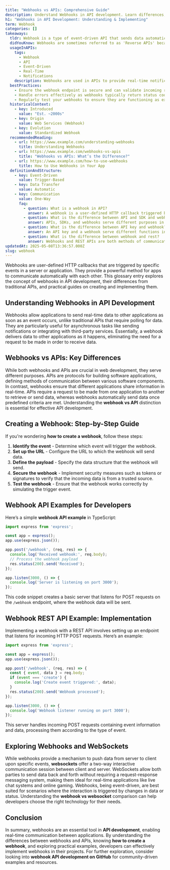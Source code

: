 ```yaml
---
title: "Webhooks vs APIs: Comprehensive Guide"
description: Understand Webhooks in API development. Learn differences, creation steps, real-world examples. Explore Webhooks vs WebSockets.
h1: "Webhooks in API Development: Understanding & Implementing"
term: Webhook
categories: []
takeaways:
  tldr: Webhook is a type of event-driven API that sends data automatically when a specific event occurs.
  didYouKnow: Webhooks are sometimes referred to as 'Reverse APIs' because they push data to applications, unlike traditional APIs which pull data.
  usageInAPIs:
    tags:
      - Webhook
      - API
      - Event-Driven
      - Real-Time
      - Notifications
    description: Webhooks are used in APIs to provide real-time notifications without the need for continuous polling. They are often used for events like updates to a CRM system, sending reminders, or stock price changes. Webhooks are simpler to set up than APIs, requiring only a single POST request and a designated URL for data reception.
  bestPractices:
    - Ensure the webhook endpoint is secure and can validate incoming requests.
    - Handle errors effectively as webhooks typically return status codes without detailed feedback.
    - Regularly test your webhooks to ensure they are functioning as expected.
  historicalContext:
    - key: Introduced
      value: "Est. ~2000s"
    - key: Origin
      value: Web Services (Webhook)
    - key: Evolution
      value: Standardized Webhook
  recommendedReading:
    - url: https://www.example.com/understanding-webhooks
      title: Understanding Webhooks
    - url: https://www.example.com/webhooks-vs-apis
      title: "Webhooks vs APIs: What’s the Difference?"
    - url: https://www.example.com/how-to-use-webhooks
      title: How to Use Webhooks in Your App
  definitionAndStructure:
    - key: Event-Driven
      value: Trigger-Based
    - key: Data Transfer
      value: Automatic
    - key: Communication
      value: One-Way
      faq:
        - question: What is a webhook in API?
          answer: A webhook is a user-defined HTTP callback triggered by specific events, enabling real-time, event-driven communication.. These callbacks may be maintained, modified, and managed by third-party users and developers who may not necessarily be affiliated with the originating website or application. Unlike traditional APIs that work on a request-response model, webhooks are event-driven and send data to other applications as a reaction to certain events or triggers.
        - question: What is the difference between API and SDK and webhook?
          answer: APIs, SDKs, and webhooks serve different purposes in application development. An API (Application Programming Interface) is a set of rules and protocols for building and interacting with software applications. It allows different software applications to communicate with each other. An SDK (Software Development Kit) is a collection of software tools and libraries that developers use to create applications for specific platforms. A webhook, on the other hand, is a way for an application to provide other applications with real-time information. APIs retrieve data upon request, SDKs provide a framework for building applications, and webhooks push data when certain events occur.
        - question: What is the difference between API key and webhook?
          answer: An API key and a webhook serve different functions in the context of APIs. An API key is a unique identifier used to authenticate a user, developer, or calling program to an API. It is used to track and control how the API is being used, to prevent abuse and ensure security. A webhook, on the other hand, is a method used by applications to send real-time data to other applications. The key difference is that while an API key is used for authentication and authorization, a webhook is used for data transmission based on events.
        - question: What is the difference between webhook and rest?
          answer: Webhooks and REST APIs are both methods of communication between applications, but they operate differently. A REST API is a set of rules for how a client should request information or perform operations on a server. It operates on a request-response model, where the client sends a request to the server and waits for a response. A webhook, on the other hand, is event-driven and sends data to the client as soon as a specific event occurs on the server. Therefore, if real-time data or notifications are required, webhooks are typically the better choice. However, if the data or notifications are not time-sensitive, or if the integration requirements extend beyond POST requests, REST APIs are usually more suitable.
updatedAt: 2025-05-08T13:36:57.000Z
slug: webhook
---
```


Webhooks are user-defined HTTP callbacks that are triggered by specific events in a server or application. They provide a powerful method for apps to communicate automatically with each other. This glossary entry explores the concept of webhooks in API development, their differences from traditional APIs, and practical guides on creating and implementing them.

## Understanding Webhooks in API Development

Webhooks allow applications to send real-time data to other applications as soon as an event occurs, unlike traditional APIs that require polling for data. They are particularly useful for asynchronous tasks like sending notifications or integrating with third-party services. Essentially, a webhook delivers data to other applications as it happens, eliminating the need for a request to be made in order to receive data.

## Webhooks vs APIs: Key Differences

While both webhooks and APIs are crucial in web development, they serve different purposes. APIs are protocols for building software applications, defining methods of communication between various software components. In contrast, webhooks ensure that different applications share information in real-time. APIs require a request to be made from one application to another to retrieve or send data, whereas webhooks automatically send data once predefined criteria are met. Understanding the **webhook vs API** distinction is essential for effective API development.

## Creating a Webhook: Step-by-Step Guide

If you're wondering **how to create a webhook**, follow these steps:

1. **Identify the event** - Determine which event will trigger the webhook.
2. **Set up the URL** - Configure the URL to which the webhook will send data.
3. **Define the payload** - Specify the data structure that the webhook will send.
4. **Secure the webhook** - Implement security measures such as tokens or signatures to verify that the incoming data is from a trusted source.
5. **Test the webhook** - Ensure that the webhook works correctly by simulating the trigger event.

## Webhook API Examples for Developers

Here’s a simple **webhook API example** in TypeScript:

```typescript
import express from 'express';

const app = express();
app.use(express.json());

app.post('/webhook', (req, res) => {
  console.log('Received webhook:', req.body);
  // Process the webhook payload
  res.status(200).send('Received');
});

app.listen(3000, () => {
  console.log('Server is listening on port 3000');
});
```

This code snippet creates a basic server that listens for POST requests on the `/webhook` endpoint, where the webhook data will be sent.

## Webhook REST API Example: Implementation

Implementing a webhook with a REST API involves setting up an endpoint that listens for incoming HTTP POST requests. Here’s an example:

```typescript
import express from 'express';

const app = express();
app.use(express.json());

app.post('/webhook', (req, res) => {
  const { event, data } = req.body;
  if (event === 'create') {
    console.log('Create event triggered:', data);
  }
  res.status(200).send('Webhook processed');
});

app.listen(3000, () => {
  console.log('Webhook listener running on port 3000');
});
```

This server handles incoming POST requests containing event information and data, processing them according to the type of event.

## Exploring Webhooks and WebSockets

While webhooks provide a mechanism to push data from server to client upon specific events, **websockets** offer a two-way interactive communication session between client and server. WebSockets allow both parties to send data back and forth without requiring a request-response messaging system, making them ideal for real-time applications like live chat systems and online gaming. Webhooks, being event-driven, are best suited for scenarios where the interaction is triggered by changes in data or status. Understanding the **webhook vs websocket** comparison can help developers choose the right technology for their needs.

## Conclusion

In summary, webhooks are an essential tool in **API development**, enabling real-time communication between applications. By understanding the differences between webhooks and APIs, knowing **how to create a webhook**, and exploring practical examples, developers can effectively implement webhooks in their projects. For further exploration, consider looking into **webhook API development on GitHub** for community-driven examples and resources.
